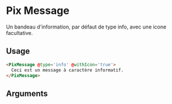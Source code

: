 
<Meta
  title='Notification/Message'
  component='PixMessage'
  decorators={[centered]}
  argTypes={stories.argTypes}
/>

# Pix Message

Un bandeau d'information, par défaut de type info, avec une icone facultative.

<Canvas isColumn>
  <Story name="Message" story={stories.message} height={140} />
</Canvas>

## Usage

```html
<PixMessage @type='info' @withIcon='true'>
  Ceci est un message à caractère informatif.
</PixMessage>
```

## Arguments

<ArgsTable story="Message" />
